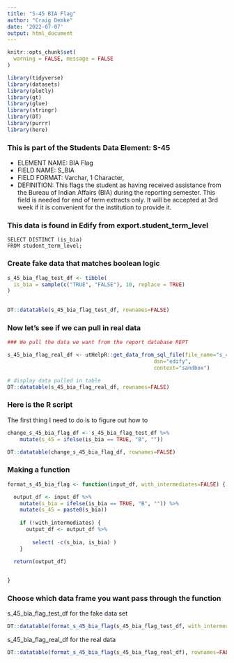 ```yaml
---
title: "S-45 BIA Flag"
author: "Craig Demke"
date: '2022-07-07'
output: html_document
---
```


```r
knitr::opts_chunk$set(
  warning = FALSE, message = FALSE
)
```

```r
library(tidyverse)
library(datasets)
library(plotly)
library(gt)
library(glue)
library(stringr)
library(DT)
library(purrr)
library(here)
```
### This is part of the Students Data Element: S-45 
* ELEMENT NAME: BIA Flag 
* FIELD NAME: S_BIA 
* FIELD FORMAT: Varchar, 1 Character,  
* DEFINITION: This flags the student as having received assistance from the Bureau of Indian Affairs  (BIA) during the reporting semester. This field is needed for end of term extracts only. It will be  accepted at 3rd week if it is convenient for the institution to provide it. 

### This data is found in Edify from export.student_term_level
```{}
SELECT DISTINCT (is_bia)
FROM student_term_level;
```


### Create fake data that matches boolean logic 

```r
s_45_bia_flag_test_df <- tibble(
  is_bia = sample(c("TRUE", "FALSE"), 10, replace = TRUE) 
)
   

DT::datatable(s_45_bia_flag_test_df, rownames=FALSE)
```

### Now let's see if we can pull in real data

```r
### We pull the data we want from the report database REPT 

s_45_bia_flag_real_df <- utHelpR::get_data_from_sql_file(file_name="s_45.sql",
                                               dsn="edify",
                                               context="sandbox")

# display data pulled in table
DT::datatable(s_45_bia_flag_real_df, rownames=FALSE)
```


### Here is the R script

The first thing I need to do is to figure out how to

```r

change_s_45_bia_flag_df <- s_45_bia_flag_test_df %>%
    mutate(s_45 = ifelse(is_bia == TRUE, "B", ""))

DT::datatable(change_s_45_bia_flag_df, rownames=FALSE)

```

### Making a function

```r
  
format_s_45_bia_flag <- function(input_df, with_intermediates=FALSE) {

  output_df <- input_df %>%
    mutate(s_bia = ifelse(is_bia == TRUE, "B", "")) %>% 
    mutate(s_45 = paste0(s_bia))
    
    if (!with_intermediates) {
      output_df <- output_df %>%
      
        select( -c(s_bia, is_bia) )
    }

  return(output_df)

  
}
```
### Choose which data frame you want pass through the function 

s_45_bia_flag_test_df for the fake data set
```r
DT::datatable(format_s_45_bia_flag(s_45_bia_flag_test_df, with_intermediates=TRUE), rownames=FALSE)
```

s_45_bia_flag_real_df for the real data
```r
DT::datatable(format_s_45_bia_flag(s_45_bia_flag_real_df), rownames=FALSE)
```


